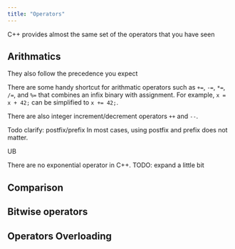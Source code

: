 ```yaml
---
title: "Operators"
---
```


C++ provides almost the same set of the operators that you have seen

## Arithmatics

They also follow the precedence you expect

There are some handy shortcut for arithmatic operators such as `+=`, `-=`, `*=`, `/=`, and `%=`
that combines an infix binary with assignment. For example, `x = x + 42;` can be simplified to `x += 42;`.

There are also integer increment/decrement operators `++` and `--`.

Todo clarify: postfix/prefix
In most cases, using postfix and prefix does not matter.

<Info>

UB

</Info>

There are no exponential operator in C++. TODO: expand a little bit

## Comparison

## Bitwise operators

## Operators Overloading
